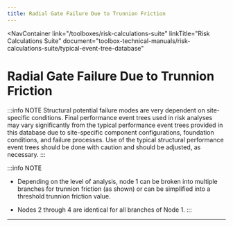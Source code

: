 ```yaml
---
title: Radial Gate Failure Due to Trunnion Friction
---
```



<NavContainer
  link="/toolboxes/risk-calculations-suite"
  linkTitle="Risk Calculations Suite"
  document="toolbox-technical-manuals/risk-calculations-suite/typical-event-tree-database"
></NavContainer>

# Radial Gate Failure Due to Trunnion Friction

:::info NOTE
Structural potential failure modes are very dependent on site-specific conditions. Final performance event trees used in risk analyses
may vary significantly from the typical performance event trees provided in this database due to site-specific component configurations,
foundation conditions, and failure processes. Use of the typical structural performance event trees should be done with caution and
should be adjusted, as necessary.
:::

:::info NOTE

- Depending on the level of analysis, node 1 can be broken into multiple branches for trunnion friction (as shown) or can be simplified
  into a threshold trunnion friction value.

- Nodes 2 through 4 are identical for all branches of Node 1.
  :::

<EventTree base="radial-gate-failure-due-to-trunnion-friction" width="70%" />

---
